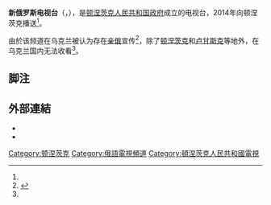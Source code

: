 {{Infobox television channel
| name              = Новороссия ТВ
| logofile          = File:Novorussia-tv.png
| logosize          = 
| logocaption       = 
| launch            = {{Start date|2014|9|10|df=y}}<ref name="CNN">{{cite web |title=Pro-Russia rebels create new TV network |url=https://edition.cnn.com/videos/world/2014/09/10/pkg-sayah-creating-novorrossyia.cnn |agency=[[CNN|CNN]] |date=2014-09-10 |access-date=2016-12-30 |url-status=no |archive-date=2022-03-07 |archive-url=https://web.archive.org/web/20220307170925/https://edition.cnn.com/videos/world/2014/09/10/pkg-sayah-creating-novorrossyia.cnn }}</ref>
| closed date       = <!-- {{End date|YYYY|MM|DD|df=y}} -->
| picture format    = 
| network           = 
| owner             = 
| parent            = 
| slogan            = 电视台使用[[新俄罗斯|新俄罗斯联邦旗]]
| motto             = 
| country           = {{flag|Donetsk People's Republic}}
| language          = [[俄语|俄语]]
| broadcast area    = [[顿涅茨克|顿涅茨克]], [[卢甘斯克|卢甘斯克]]<br>[[克里米亚|克里米亚]]<br>[[乌克兰|乌克兰]]('''禁止收看''')<ref name="Kyiv_post">{{cite web|title=Ukrainian TV to start new life without Russia |url=https://www.kyivpost.com/article/content/war-against-ukraine/ukrainian-tv-to-start-new-life-without-russia-385214.html |publisher=基辅邮报 |date=2015-04-02 |archiveurl=https://web.archive.org/web/20161230090427/https://www.kyivpost.com/article/content/war-against-ukraine/ukrainian-tv-to-start-new-life-without-russia-385214.html |archivedate=2016-12-30 |dead-url=no}}</ref>
| affiliates        = 
| headquarters      = [[顿涅茨克|顿涅茨克]]
| sister names      = 
| website           = http://novorossiatv.com/
| terr serv 1       = 
| terr chan 1       = 
| sat serv 1        = 
| sat chan 1        = 
| cable serv 1      = 
| cable chan 1      = 
| sat radio serv 1  = 
| sat radio chan 1  = 
| iptv serv 1       = 
| iptv chan 1       = 
| online serv 1     = 
| online chan 1     = 
| 3gmobile serv 1   = 
}}

'''新俄罗斯电视台'''（{{lang-ru|Новороссия ТВ}}，{{lang-en|Novorossiya TV}}），是[[顿涅茨克人民共和国|顿涅茨克人民共和国政府]]成立的电视台，2014年向顿涅茨克播送<ref name="CNN" />。

由於该频道在乌克兰被认为存在[[亲俄|亲俄]]宣传<ref>{{cite web|title=Ukraine bans Russian TV channels for airing war 'propaganda' |url=http://www.reuters.com/article/us-ukraine-crisis-television-idUSKBN0GJ1QM20140819 |publisher=[[路透社|路透社]] |date=2014-08-19 |archiveurl=https://web.archive.org/web/20161230160018/https://www.reuters.com/article/us-ukraine-crisis-television-idUSKBN0GJ1QM20140819 |archivedate=2016-12-30 |dead-url=no}}</ref>，除了[[顿涅茨克|顿涅茨克]]和[[卢甘斯克|卢甘斯克]]等地外，在乌克兰国内无法收看<ref name="Kyiv_post"/>。

== 脚注 ==
{{reflist}}

== 外部連結 ==
*{{YouTube|c=UCBUJ8m_m6bh3ZKqh9YIU5mQ|language=ru}}
*{{YouTube|c=UCWxZqQ2z4Uv8-CUp1ttIWmg|language=en}}  

[[Category:顿涅茨克|Category:顿涅茨克]]
[[Category:俄語電視頻道|Category:俄語電視頻道]]
[[Category:頓涅茨克人民共和國電視|Category:頓涅茨克人民共和國電視]]